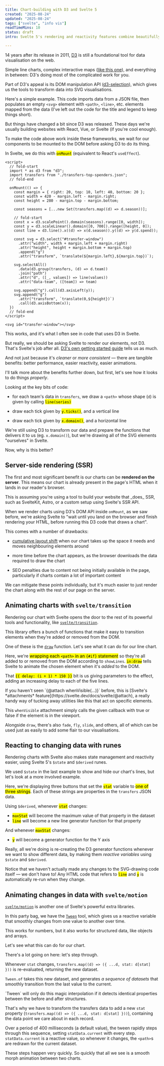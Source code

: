 ```yaml
---
title: Chart-building with D3 and Svelte 5
created: "2025-08-24"
updated: "2025-08-24"
tags: ["svelte", "info vis"]
readTimeMins: 10
status: draft
intro: Svelte 5's rendering and reactivity features combine beautifully with D3's data tools. In this post, you'll see how.

---
```


14 years after its release in 2011, [D3](https://d3js.org/) is still a foundational tool for data
visualisation on the web.

Simple line charts, complex interactive maps ([like this
one](https://www.theguardian.com/us-news/ng-interactive/2024/nov/06/us-election-results-map-2024-live-donald-trump-kamala-harris-president)),
and everything in between: D3's doing most of the complicated work for you.

Part of D3's appeal is its DOM manipulation API ([d3-selection](https://d3js.org/d3-selection)),
which gives us the tools to transform data into SVG visualisations.

Here's a simple example. This code imports data from a JSON file, then populates an empty `<svg>` element with `<path>`, `<line>`, etc. elements mapped from the data (I've left out the code for the title and legend to keep things short).

<IntroDemo/>

But things have changed a bit since D3 was released. These days we're usually building
websites with React, Vue, or Svelte (if you're cool enough).

To make the code above work inside these frameworks, we wait for our components to be
mounted to the DOM before asking D3 to do its thing.

In Svelte, we do this with <mark class="purple">`onMount`</mark> (equivalent to React's `useEffect`).

```svelte purple:/onMount/
<script>
  // fold-start
  import * as d3 from "d3";
  import transfers from "./transfers-top-spenders.json";
  // fold-end

  onMount(() => {
    const margin = { right: 20, top: 10, left: 40, bottom: 20 };
    const width = 420 - margin.left - margin.right;
    const height = 280 - margin.top - margin.bottom;

    const seasons = [...new Set(transfers.map((d) => d.season))];

    // fold-start
    const x = d3.scalePoint().domain(seasons).range([0, width]);
    const y = d3.scaleLinear().domain([0, 700]).range([height, 0]);
    const line = d3.line().x((d) => x(d.season)).y((d) => y(d.spend));

    const svg = d3.select("#transfer-window")
      .attr("width", width + margin.left + margin.right)
      .attr("height", height + margin.bottom + margin.top)
      .append("g")
      .attr("transform", `translate(${margin.left},${margin.top})`);

    svg.selectAll()
      .data(d3.group(transfers, (d) => d.team))
      .join("path")
      .attr("d", ([_, values]) => line(values))
      .attr("data-team", ([team]) => team)

    svg.append("g").call(d3.axisLeft(y));
    svg.append("g")
      .attr("transform", `translate(0,${height})`)
      .call(d3.axisBottom(x));
  })
  // fold-end
</script>

<svg id="transfer-window"></svg>
```

This works, and it's what I often see in code that uses D3 in Svelte.

But really, we should be asking Svelte to render our elements, not D3. That's Svelte's job after all. [D3's own getting started guide](https://d3js.org/getting-started#d3-in-svelte) tells us as much.

And not just because it's _cleaner_ or _more consistent_ &mdash; there are tangible benefits: better performance, easier reactivity, easier animations.

I'll talk more about the benefits further down, but first, let's see how it looks to do things _properly_.

<SvelteChartCodeBlock/>

Looking at the key bits of code:

* for each team's data in `transfers`, we draw a `<path>` whose shape (`d`) is given by calling <mark class="purple">`line(series)`</mark>

* draw each tick given by <mark class="orange">`y.ticks()`</mark>, and a vertical line

* draw each tick given by <mark class="cyan">`x.domain()`</mark>, and a horizontal line

We're still using D3 to transform our data and prepare the functions that delivers it to us (eg. `x.domain()`), but we're drawing all of the SVG elements "ourselves" in Svelte.

Now, why is this better?

## Server-side rendering (SSR)

The first and most significant benefit is our charts can be **rendered on the server**. This means our chart is already present in the page's HTML when it lands in our reader's browser.

<aside>
  This is assuming you're using a tool to build your website that _does_ SSR, such as SvelteKit, Astro, or a custom setup using Svelte's SSR API.
</aside>

When we render charts using D3's DOM API inside `onMount`, as we saw before, we're asking Svelte to "wait until you land on the browser and finish rendering your HTML, before running this D3 code that draws a chart".

This comes with a number of drawbacks:

* <a href="https://developer.mozilla.org/en-US/docs/Glossary/CLS">cumulative layout shift</a> when our chart takes up the space it needs and moves neighbouring elements around

* more time before the chart appears, as the browser downloads the data required to draw the chart

* SEO penalties due to content not being initially available in the page, particularly if charts contain a lot of important content

We can mitigate these points individually, but it's much easier to just render the chart along with the rest of our page on the server.


## Animating charts with `svelte/transition`

Rendering our chart with Svelte opens the door to the rest of its powerful tools and functionality, like [`svelte/transition`](https://svelte.dev/docs/svelte/svelte-transition).

This library offers a bunch of functions that make it easy to transition elements when they're added or removed from the DOM.

One of these is the [`draw`](https://svelte.dev/docs/svelte/svelte-transition#draw) function. Let's see what it can do for our line chart.

<DrawTransitionsDemo />

Here, we're <mark class="purple">wrapping each `<path>` in an `{#if}` statement</mark> so they're all added to or removed from the DOM according to `showLines`. <mark class="orange">`in:draw`</mark> tells Svelte to animate the chosen element when it's _added_ to the DOM.

That <mark class="orange">`{{ delay: (i + 1) * 150 }}`</mark> bit is us giving parameters to the effect, adding an increasing delay to each of the five lines.

<aside>
  If you haven't seen `{@attach whenVisible(...)}` before, this is [Svelte's *attachments* feature](https://svelte.dev/docs/svelte/@attach), a really handy way of tucking away utilities like this that act on specific elements.

  This `whenVisible` attachment simply calls the given callback with true or false if the element is in the viewport.
</aside>

Alongside `draw`, there's also `fade`, `fly`, `slide`, and others, all of which can be used just as easily to add some flair to our visualisations.

## Reacting to changing data with runes

Rendering charts with Svelte also makes state management and reactivity easier, using Svelte 5's `$state` and `$derived` runes.

We used `$state` in the last example to show and hide our chart's lines, but let's look at a more involved example.

<ReactivityDemo />

Here, we're displaying three buttons that set the <mark class="purple">`stat`</mark> variable to <mark class="cyan">one of three strings</mark>. Each of these strings are properties in the `transfers` JSON data.

Using `$derived`, whenever <mark class="purple">`stat`</mark> changes:

* <mark class="orange">`maxStat`</mark> will become the maximum value of that property in the dataset
* <mark class="green">`line`</mark> will become a new line generator function for that property

And whenever <mark class="orange">`maxStat`</mark> changes:

* <mark class="red">`y`</mark> will become a generator function for the Y axis

Really, all we're doing is re-creating the D3 generator functions whenever we want to show different data, by making them _reactive variables_ using `$state` and `$derived`.

Notice that we haven't actually made any changes to the SVG-drawing code itself &mdash; we don't have to! Any HTML code that refers to <mark class="green">`line`</mark> and <mark class="red">`y`</mark> is automatically re-run when they change.

## Animating changes in data with `svelte/motion`

[`svelte/motion`](https://svelte.dev/docs/svelte/svelte-motion) is another one of Svelte's powerful extra libraries.

In this party bag, we have the [`Tween`](https://svelte.dev/docs/svelte/svelte-motion#Tween) tool, which gives us a reactive variable that smoothly changes from one value to another over time.

This works for numbers, but it also works for structured data, like objects and arrays.

Let's see what this can do for our chart.

<TweenDemo/>

There's a lot going on here: let's step through.

Whenever `stat` changes, `transfers.map((d) => ({ ...d, stat: d[stat] }))` is re-evaluated, returning the new dataset.

`Tween.of` takes this new dataset, and generates _a sequence of datasets_ that smoothly transition from the last value to the current.

<TweenData/>

<aside>
  `Tween` will only do this magic interpolation if it detects identical properties between the before and after structures.

  That's why we have to transform the transfers data to add a new `stat` property (`transfers.map((d) => ({ ...d, stat: d[stat] }))`), containing the data point we care about in each record.
</aside>

Over a period of 400 milliseconds (a default value), the tween rapidly steps through this sequence, setting `statData.current` with every step. `statData.current` is a reactive value, so whenever it changes, the `<path>`s are redrawn for the current dataset.

These steps happen very quickly. So quickly that all we see is a smooth morph animation between two charts.
